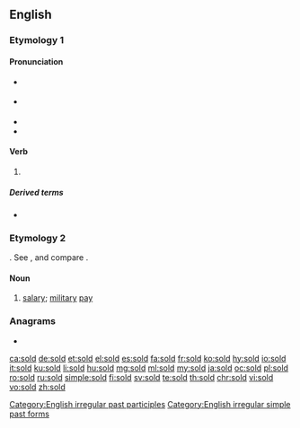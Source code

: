 {{also|Sold|șold}}
==English==

===Etymology 1===

====Pronunciation====
* {{a|RP}} {{IPA|/ˈsəʊld/|lang=en}}
* {{a|GenAm}} {{IPA|/ˈsoʊld/|lang=en}}
* {{audio|en-us-sold.ogg|Audio (US)|lang=en}}
* {{rhymes|əʊld|lang=en}}

====Verb====
{{head|en|verb form}}

# {{en-past of|sell}}

=====Derived terms=====
* {{l|en|oversold}}

===Etymology 2===
{{PIE root|en|solh₂}}
{{etyl|fr|en}} {{m|fr|solde}}. See {{m|en|soldier}}, and compare {{m|en|sou}}.

====Noun====
{{en-noun|?}}

# {{lb|en|obsolete}} [[salary]]; [[military]] [[pay]]
#: {{rfquotek|Spenser}}

{{Webster 1913}}

===Anagrams===
* {{l|en|OSDL}}

[[Category:English irregular past participles]]
[[Category:English irregular simple past forms]]

[[ca:sold]]
[[de:sold]]
[[et:sold]]
[[el:sold]]
[[es:sold]]
[[fa:sold]]
[[fr:sold]]
[[ko:sold]]
[[hy:sold]]
[[io:sold]]
[[it:sold]]
[[ku:sold]]
[[li:sold]]
[[hu:sold]]
[[mg:sold]]
[[ml:sold]]
[[my:sold]]
[[ja:sold]]
[[oc:sold]]
[[pl:sold]]
[[ro:sold]]
[[ru:sold]]
[[simple:sold]]
[[fi:sold]]
[[sv:sold]]
[[te:sold]]
[[th:sold]]
[[chr:sold]]
[[vi:sold]]
[[vo:sold]]
[[zh:sold]]